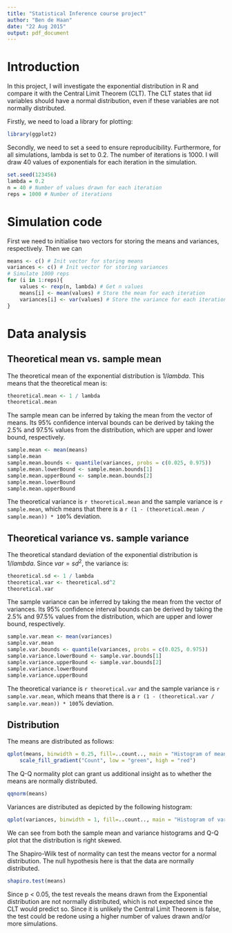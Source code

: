 ```yaml
---
title: "Statistical Inference course project"
author: "Ben de Haan"
date: "22 Aug 2015"
output: pdf_document
---
```


# Introduction
In this project, I will investigate the exponential distribution in R and compare it with the Central Limit Theorem (CLT). The CLT states that iid variables should have a normal distribution, even if these variables are not normally distributed.

Firstly, we need to load a library for plotting:
```r
library(ggplot2)
```

Secondly, we need to set a seed to ensure reproducibility. Furthermore, for all simulations, lambda is set to 0.2. The number of iterations is 1000. I will draw 40 values of exponentials for each iteration in the simulation.

```r
set.seed(123456)
lambda = 0.2
n = 40 # Number of values drawn for each iteration
reps = 1000 # Number of iterations
```

# Simulation code

First we need to initialise two vectors for storing the means and variances, respectively. Then we can 

```r
means <- c() # Init vector for storing means
variances <- c() # Init vector for storing variances
# Simulate 1000 reps
for (i in 1:reps){
    values <- rexp(n, lambda) # Get n values
    means[i] <- mean(values) # Store the mean for each iteration
    variances[i] <- var(values) # Store the variance for each iteration
}
```

# Data analysis

## Theoretical mean vs. sample mean
The theoretical mean of the exponential distribution is $1 / lambda$. This means that the theoretical mean is:

```r
theoretical.mean <- 1 / lambda
theoretical.mean
```

The sample mean can be inferred by taking the mean from the vector of means. Its 95% confidence interval bounds can be derived by taking the 2.5% and 97.5% values from the distribution, which are upper and lower bound, respectively.

```r
sample.mean <- mean(means)
sample.mean
sample.mean.bounds <- quantile(variances, probs = c(0.025, 0.975))
sample.mean.lowerBound <- sample.mean.bounds[1]
sample.mean.upperBound <- sample.mean.bounds[2]
sample.mean.lowerBound
sample.mean.upperBound
```

The theoretical variance is `r theoretical.mean` and the sample variance is `r sample.mean`, which means  that there is a `r (1 - (theoretical.mean / sample.mean)) * 100`% deviation.

## Theoretical variance vs. sample variance
The theoretical standard deviation of the exponential distribution is $1 / lambda$. Since $var = sd^2$, the variance is:

```r
theoretical.sd <- 1 / lambda
theoretical.var <- theoretical.sd^2
theoretical.var
```

The sample variance can be inferred by taking the mean from the vector of variances. Its 95% confidence interval bounds can be derived by taking the 2.5% and 97.5% values from the distribution, which are upper and lower bound, respectively.

```r
sample.var.mean <- mean(variances)
sample.var.mean
sample.var.bounds <- quantile(variances, probs = c(0.025, 0.975))
sample.variance.lowerBound <- sample.var.bounds[1]
sample.variance.upperBound <- sample.var.bounds[2]
sample.variance.lowerBound
sample.variance.upperBound
```

The theoretical variance is `r theoretical.var` and the sample variance is `r sample.var.mean`, which means  that there is a `r (1 - (theoretical.var / sample.var.mean)) * 100`% deviation.

## Distribution

The means are distributed as follows:

```r
qplot(means, binwidth = 0.25, fill=..count.., main = "Histogram of means") +
    scale_fill_gradient("Count", low = "green", high = "red")
```

The Q-Q normality plot can grant us additional insight as to whether the means are normally distributed.

```r
qqnorm(means)
```

Variances are distributed as depicted by the following histogram:

```r
qplot(variances, binwidth = 1, fill=..count.., main = "Histogram of variances") + scale_fill_gradient("Count", low = "green", high = "red")
```

We can see from both the sample mean and variance histograms and Q-Q plot that the distribution is right skewed.

The Shapiro-Wilk test of normality can test the means vector for a normal distribution. The null hypothesis here is that the data are normally distributed.


```r
shapiro.test(means)
```

Since p < 0.05, the test reveals the means drawn from the Exponential distribution are not normally distributed, which is not expected since the CLT would predict so. Since it is unlikely the Central Limit Theorem is false, the test could be redone using a higher number of values drawn and/or more simulations.


